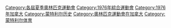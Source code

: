 {{catmore}}
{{Commonscat|1976 Summer Olympics}}

[[Category:各屆夏季奧林匹克運動會|Category:各屆夏季奧林匹克運動會]]
[[Category:1976年綜合運動會|Category:1976年綜合運動會]]
[[Category:1976年加拿大|Category:1976年加拿大]]
[[Category:蒙特利尔历史|Category:蒙特利尔历史]]
[[Category:奧林匹克運動會在加拿大‎|Category:奧林匹克運動會在加拿大‎]]
[[Category:蒙特利尔体育|Category:蒙特利尔体育]]